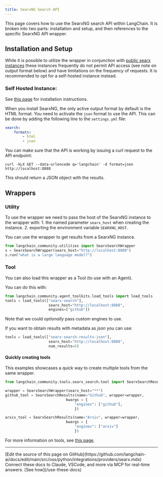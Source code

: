 ```yaml
---
title: SearxNG Search API
---
```


This page covers how to use the SearxNG search API within LangChain.
It is broken into two parts: installation and setup, and then references to the specific SearxNG API wrapper.

## Installation and Setup

While it is possible to utilize the wrapper in conjunction with  [public searx
instances](https://searx.space/) these instances frequently do not permit API
access (see note on output format below) and have limitations on the frequency
of requests. It is recommended to opt for a self-hosted instance instead.

### Self Hosted Instance:

See [this page](https://searxng.github.io/searxng/admin/installation.html) for installation instructions.

When you install SearxNG, the only active output format by default is the HTML format.
You need to activate the `json` format to use the API. This can be done by adding the following line to the `settings.yml` file:
```yaml
search:
    formats:
        - html
        - json
```
You can make sure that the API is working by issuing a curl request to the API endpoint:

`curl -kLX GET --data-urlencode q='langchain' -d format=json http://localhost:8888`

This should return a JSON object with the results.


## Wrappers

### Utility

To use the wrapper we need to pass the host of the SearxNG instance to the wrapper with:
    1. the named parameter `searx_host` when creating the instance.
    2. exporting the environment variable `SEARXNG_HOST`.

You can use the wrapper to get results from a SearxNG instance.

```python
from langchain_community.utilities import SearxSearchWrapper
s = SearxSearchWrapper(searx_host="http://localhost:8888")
s.run("what is a large language model?")
```

### Tool

You can also load this wrapper as a Tool (to use with an Agent).

You can do this with:

```python
from langchain_community.agent_toolkits.load_tools import load_tools
tools = load_tools(["searx-search"],
                    searx_host="http://localhost:8888",
                    engines=["github"])
```

Note that we could _optionally_ pass custom engines to use.

If you want to obtain results with metadata as *json* you can use:
```python
tools = load_tools(["searx-search-results-json"],
                    searx_host="http://localhost:8888",
                    num_results=5)
```

#### Quickly creating tools

This examples showcases a quick way to create multiple tools from the same
wrapper.

```python
from langchain_community.tools.searx_search.tool import SearxSearchResults

wrapper = SearxSearchWrapper(searx_host="**")
github_tool = SearxSearchResults(name="Github", wrapper=wrapper,
                            kwargs = {
                                "engines": ["github"],
                                })

arxiv_tool = SearxSearchResults(name="Arxiv", wrapper=wrapper,
                            kwargs = {
                                "engines": ["arxiv"]
                                })
```

For more information on tools, see [this page](/oss/python/integrations/tools).

---

<Callout icon="pen-to-square" iconType="regular">
    [Edit the source of this page on GitHub](https://github.com/langchain-ai/docs/edit/main/src/oss/python/integrations/providers/searx.mdx)
</Callout>
<Tip icon="terminal" iconType="regular">
    Connect these docs to Claude, VSCode, and more via MCP for    real-time answers. [See how](/use-these-docs)
</Tip>
